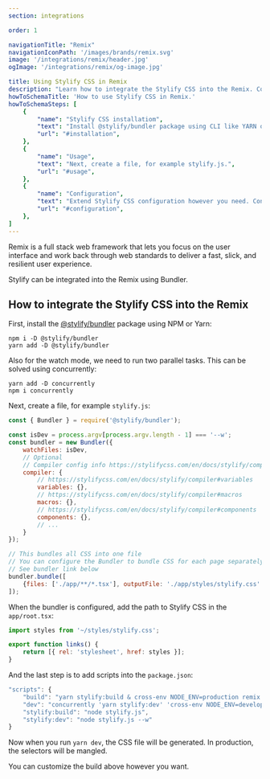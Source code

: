 ```yaml
---
section: integrations

order: 1

navigationTitle: "Remix"
navigationIconPath: '/images/brands/remix.svg'
image: '/integrations/remix/header.jpg'
ogImage: '/integrations/remix/og-image.jpg'

title: Using Stylify CSS in Remix
description: "Learn how to integrate the Stylify CSS into the Remix. Code your Remix website faster with Stylify CSS."
howToSchemaTitle: 'How to use Stylify CSS in Remix.'
howToSchemaSteps: [
	{
		"name": "Stylify CSS installatiom",
		"text": "Install @stylify/bundler package using CLI like YARN or NPM.",
		"url": "#installation",
	},
	{
		"name": "Usage",
		"text": "Next, create a file, for example stylify.js.",
		"url": "#usage",
	},
	{
		"name": "Configuration",
		"text": "Extend Stylify CSS configuration however you need. Configure variables, components, custom selectors and a lot more.",
		"url": "#configuration",
	},
]
---
```


Remix is a full stack web framework that lets you focus on the user interface and work back through web standards to deliver a fast, slick, and resilient user experience.

Stylify can be integrated into the Remix using Bundler.

<StackBlitzLink link="stylify-remix-example" />

## How to integrate the Stylify CSS into the Remix

First, install the [@stylify/bundler](/en/docs/bundler) package using NPM or Yarn:

```
npm i -D @stylify/bundler
yarn add -D @stylify/bundler
```

Also for the watch mode, we need to run two parallel tasks. This can be solved using concurrently:
```
yarn add -D concurrently
npm i concurrently
```

Next, create a file, for example `stylify.js`:

```javascript
const { Bundler } = require('@stylify/bundler');

const isDev = process.argv[process.argv.length - 1] === '--w';
const bundler = new Bundler({
	watchFiles: isDev,
	// Optional
	// Compiler config info https://stylifycss.com/en/docs/stylify/compiler#configuration
	compiler: {
		// https://stylifycss.com/en/docs/stylify/compiler#variables
		variables: {},
		// https://stylifycss.com/en/docs/stylify/compiler#macros
		macros: {},
		// https://stylifycss.com/en/docs/stylify/compiler#components
		components: {},
		// ...
	}
});

// This bundles all CSS into one file
// You can configure the Bundler to bundle CSS for each page separately
// See bundler link below
bundler.bundle([
	{files: ['./app/**/*.tsx'], outputFile: './app/styles/stylify.css' },
]);
```

When the bundler is configured, add the path to Stylify CSS in the `app/root.tsx`:

```jsx
import styles from '~/styles/stylify.css';

export function links() {
	return [{ rel: 'stylesheet', href: styles }];
}
```

And the last step is to add scripts into the `package.json`:

```javascript
"scripts": {
	"build": "yarn stylify:build & cross-env NODE_ENV=production remix build",
	"dev": "concurrently 'yarn stylify:dev' 'cross-env NODE_ENV=development remix dev'",
	"stylify:build": "node stylify.js",
	"stylify:dev": "node stylify.js --w"
}
```

Now when you run `yarn dev`, the CSS file will be generated. In production, the selectors will be mangled.

You can customize the build above however you want.

<WhereToNext packageName="bundler" />
